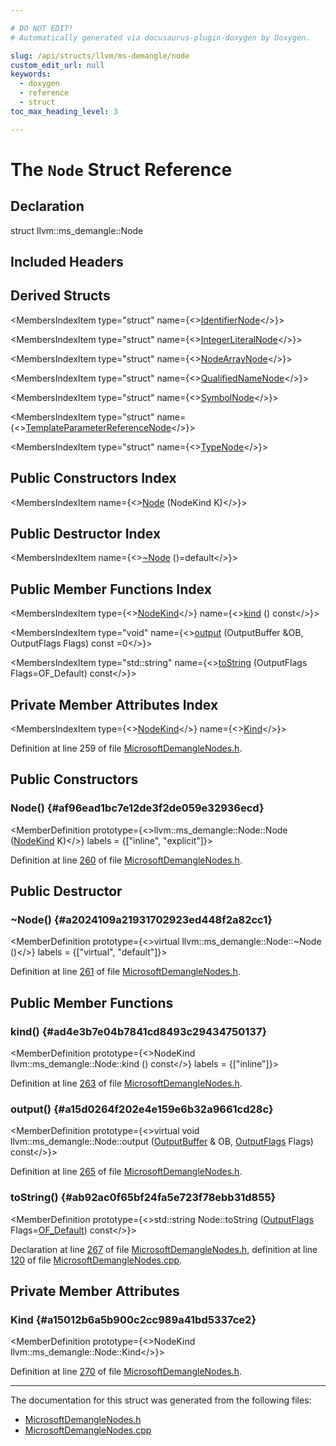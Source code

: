 ```yaml
---

# DO NOT EDIT!
# Automatically generated via docusaurus-plugin-doxygen by Doxygen.

slug: /api/structs/llvm/ms-demangle/node
custom_edit_url: null
keywords:
  - doxygen
  - reference
  - struct
toc_max_heading_level: 3

---
```





# The `Node` Struct Reference

<DoxygenPage pluginConfig={pluginConfig}>



## Declaration

<CodeBlock>struct llvm::ms_demangle::Node</CodeBlock>

## Included Headers

<IncludesList>
<IncludesListItem
  filePath="llvm/Demangle/MicrosoftDemangleNodes.h"
  permalink="/docs/api/files/include/include/llvm/include/llvm/demangle/microsoftdemanglenodes-h"
  isLocal="true" />
</IncludesList>

## Derived Structs

<MembersIndex>

<MembersIndexItem
  type="struct"
  name={<><a href="/docs/api/structs/llvm/ms-demangle/identifiernode">IdentifierNode</a></>}>
</MembersIndexItem>

<MembersIndexItem
  type="struct"
  name={<><a href="/docs/api/structs/llvm/ms-demangle/integerliteralnode">IntegerLiteralNode</a></>}>
</MembersIndexItem>

<MembersIndexItem
  type="struct"
  name={<><a href="/docs/api/structs/llvm/ms-demangle/nodearraynode">NodeArrayNode</a></>}>
</MembersIndexItem>

<MembersIndexItem
  type="struct"
  name={<><a href="/docs/api/structs/llvm/ms-demangle/qualifiednamenode">QualifiedNameNode</a></>}>
</MembersIndexItem>

<MembersIndexItem
  type="struct"
  name={<><a href="/docs/api/structs/llvm/ms-demangle/symbolnode">SymbolNode</a></>}>
</MembersIndexItem>

<MembersIndexItem
  type="struct"
  name={<><a href="/docs/api/structs/llvm/ms-demangle/templateparameterreferencenode">TemplateParameterReferenceNode</a></>}>
</MembersIndexItem>

<MembersIndexItem
  type="struct"
  name={<><a href="/docs/api/structs/llvm/ms-demangle/typenode">TypeNode</a></>}>
</MembersIndexItem>

</MembersIndex>

## Public Constructors Index

<MembersIndex>

<MembersIndexItem
  name={<><a href="#af96ead1bc7e12de3f2de059e32936ecd">Node</a> (NodeKind K)</>}>
</MembersIndexItem>

</MembersIndex>

## Public Destructor Index

<MembersIndex>

<MembersIndexItem
  name={<><a href="#a2024109a21931702923ed448f2a82cc1">~Node</a> ()=default</>}>
</MembersIndexItem>

</MembersIndex>

## Public Member Functions Index

<MembersIndex>

<MembersIndexItem
  type={<><a href="/docs/api/namespaces/llvm/ms-demangle/#a234f091f9559c82176ae3e89447add46">NodeKind</a></>}
  name={<><a href="#ad4e3b7e04b7841cd8493c29434750137">kind</a> () const</>}>
</MembersIndexItem>

<MembersIndexItem
  type="void"
  name={<><a href="#a15d0264f202e4e159e6b32a9661cd28c">output</a> (OutputBuffer &amp;OB, OutputFlags Flags) const =0</>}>
</MembersIndexItem>

<MembersIndexItem
  type="std::string"
  name={<><a href="#ab92ac0f65bf24fa5e723f78ebb31d855">toString</a> (OutputFlags Flags=OF&#95;Default) const</>}>
</MembersIndexItem>

</MembersIndex>

## Private Member Attributes Index

<MembersIndex>

<MembersIndexItem
  type={<><a href="/docs/api/namespaces/llvm/ms-demangle/#a234f091f9559c82176ae3e89447add46">NodeKind</a></>}
  name={<><a href="#a15012b6a5b900c2cc989a41bd5337ce2">Kind</a></>}>
</MembersIndexItem>

</MembersIndex>


Definition at line 259 of file <a href="/docs/api/files/include/include/llvm/include/llvm/demangle/microsoftdemanglenodes-h">MicrosoftDemangleNodes.h</a>.

<SectionDefinition>

## Public Constructors

### Node() {#af96ead1bc7e12de3f2de059e32936ecd}

<MemberDefinition
  prototype={<>llvm::ms&#95;demangle::Node::Node (<a href="/docs/api/namespaces/llvm/ms-demangle/#a234f091f9559c82176ae3e89447add46">NodeKind</a> K)</>}
  labels = {["inline", "explicit"]}>

Definition at line <a href="/docs/api/files/include/include/llvm/include/llvm/demangle/microsoftdemanglenodes-h/#l00260">260</a> of file <a href="/docs/api/files/include/include/llvm/include/llvm/demangle/microsoftdemanglenodes-h">MicrosoftDemangleNodes.h</a>.
</MemberDefinition>

</SectionDefinition>

<SectionDefinition>

## Public Destructor

### ~Node() {#a2024109a21931702923ed448f2a82cc1}

<MemberDefinition
  prototype={<>virtual llvm::ms&#95;demangle::Node::~Node ()</>}
  labels = {["virtual", "default"]}>

Definition at line <a href="/docs/api/files/include/include/llvm/include/llvm/demangle/microsoftdemanglenodes-h/#l00261">261</a> of file <a href="/docs/api/files/include/include/llvm/include/llvm/demangle/microsoftdemanglenodes-h">MicrosoftDemangleNodes.h</a>.
</MemberDefinition>

</SectionDefinition>

<SectionDefinition>

## Public Member Functions

### kind() {#ad4e3b7e04b7841cd8493c29434750137}

<MemberDefinition
  prototype={<>NodeKind llvm::ms&#95;demangle::Node::kind () const</>}
  labels = {["inline"]}>

Definition at line <a href="/docs/api/files/include/include/llvm/include/llvm/demangle/microsoftdemanglenodes-h/#l00263">263</a> of file <a href="/docs/api/files/include/include/llvm/include/llvm/demangle/microsoftdemanglenodes-h">MicrosoftDemangleNodes.h</a>.
</MemberDefinition>

### output() {#a15d0264f202e4e159e6b32a9661cd28c}

<MemberDefinition
  prototype={<>virtual void llvm::ms&#95;demangle::Node::output (<a href="/docs/api/classes/outputbuffer">OutputBuffer</a> &amp; OB, <a href="/docs/api/namespaces/llvm/ms-demangle/#a9e06032afffbcfd197a80acc92afce93">OutputFlags</a> Flags) const</>}>

Definition at line <a href="/docs/api/files/include/include/llvm/include/llvm/demangle/microsoftdemanglenodes-h/#l00265">265</a> of file <a href="/docs/api/files/include/include/llvm/include/llvm/demangle/microsoftdemanglenodes-h">MicrosoftDemangleNodes.h</a>.
</MemberDefinition>

### toString() {#ab92ac0f65bf24fa5e723f78ebb31d855}

<MemberDefinition
  prototype={<>std::string Node::toString (<a href="/docs/api/namespaces/llvm/ms-demangle/#a9e06032afffbcfd197a80acc92afce93">OutputFlags</a> Flags=<a href="/docs/api/namespaces/llvm/ms-demangle/#a9e06032afffbcfd197a80acc92afce93a1f4a074fef8b57c73c4b2885e1a36b57">OF&#95;Default</a>) const</>}>

Declaration at line <a href="/docs/api/files/include/include/llvm/include/llvm/demangle/microsoftdemanglenodes-h/#l00267">267</a> of file <a href="/docs/api/files/include/include/llvm/include/llvm/demangle/microsoftdemanglenodes-h">MicrosoftDemangleNodes.h</a>, definition at line <a href="/docs/api/files/lib/lib/demangle/microsoftdemanglenodes-cpp/#l00120">120</a> of file <a href="/docs/api/files/lib/lib/demangle/microsoftdemanglenodes-cpp">MicrosoftDemangleNodes.cpp</a>.
</MemberDefinition>

</SectionDefinition>

<SectionDefinition>

## Private Member Attributes

### Kind {#a15012b6a5b900c2cc989a41bd5337ce2}

<MemberDefinition
  prototype={<>NodeKind llvm::ms&#95;demangle::Node::Kind</>}>

Definition at line <a href="/docs/api/files/include/include/llvm/include/llvm/demangle/microsoftdemanglenodes-h/#l00270">270</a> of file <a href="/docs/api/files/include/include/llvm/include/llvm/demangle/microsoftdemanglenodes-h">MicrosoftDemangleNodes.h</a>.
</MemberDefinition>

</SectionDefinition>

<hr/>

The documentation for this struct was generated from the following files:

<ul>
<li><a href="/docs/api/files/include/include/llvm/include/llvm/demangle/microsoftdemanglenodes-h">MicrosoftDemangleNodes.h</a></li>
<li><a href="/docs/api/files/lib/lib/demangle/microsoftdemanglenodes-cpp">MicrosoftDemangleNodes.cpp</a></li>
</ul>

</DoxygenPage>
